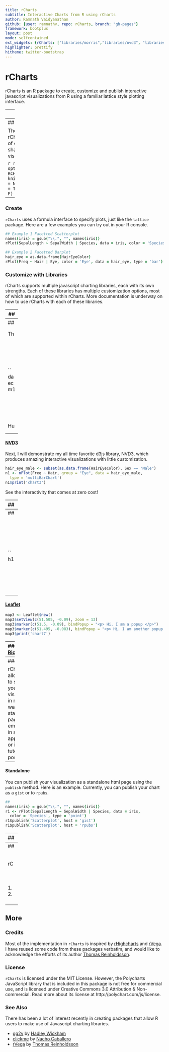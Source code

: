 ```yaml
---
title: rCharts
subtitle: Interactive Charts from R using rCharts
author: Ramnath Vaidyanathan
github: {user: ramnathv, repo: rCharts, branch: "gh-pages"}
framework: bootplus
layout: post
mode: selfcontained
ext_widgets: {rCharts: ["libraries/morris","libraries/nvd3", "libraries/polycharts", "libraries/highcharts","libraries/xcharts", "libraries/leaflet", "libraries/rickshaw"]}
highlighter: prettify
hitheme: twitter-bootstrap
---
```

# rCharts


<style>
.rChart {
  height: 400px
}
</style>

rCharts is an R package to create, customize and publish interactive javascript visualizations from R using a familiar lattice style plotting interface.

---
## Installation

You can install `rCharts` from `github` using the `devtools` package

```coffee
require(devtools)
install_github('rCharts', 'ramnathv')
```

---
## Features

The design philosophy behind rCharts is to make the process of creating, customizing and sharing interactive visualizations easy. 

```r
require(rCharts)
options(RCHART_WIDTH = 600, RCHART_HEIGHT = 400)
knitr::opts_chunk$set(comment = NA, results = 'asis', tidy = T, message = F, warning = F)
```

---
### Create

`rCharts` uses a formula interface to specify plots, just like the `lattice` package. Here are a few examples you can try out in your R console.

```coffee
## Example 1 Facetted Scatterplot
names(iris) = gsub("\\.", "", names(iris))
rPlot(SepalLength ~ SepalWidth | Species, data = iris, color = 'Species', type = 'point')

## Example 2 Facetted Barplot
hair_eye = as.data.frame(HairEyeColor)
rPlot(Freq ~ Hair | Eye, color = 'Eye', data = hair_eye, type = 'bar')
```

### Customize with Libraries

rCharts supports multiple javascript charting libraries, each with its own strengths. Each of these libraries has multiple customization options, most of which are supported within rCharts. More documentation is underway on how to use rCharts with each of these libraries.

- - -
#### [Polychart](https://github.com/Polychart/polychart2).

We will create our first chart using Polychart, a javascript charting library based on the grammar of graphics, and inspired by ggplot2.

```r
r1 <- rPlot(mpg ~ wt | am + vs, data = mtcars, type = 'point', color = 'gear')
r1$print('chart1')
```

There, we have our first embedded chart with nice tooltips! Let me add some interactivity to this chart now using javascript.  See it in action by clicking on one of the points in the scatterplot above.

```js
graph_chart1.addHandler(function(type, e){
  var data = e.evtData;
  if (type === 'click'){
    return alert("You clicked on car with mpg: " + data.mpg.in[0]);
  }
})
```
<script>
graph_chart1.addHandler(function(type, e){
  var data = e.evtData;
  if (type === 'click'){
    return alert("You clicked on car with mpg: " + data.mpg.in[0]);
  }
})
</script>

- - -
#### [Morris](https://github.com/oesmith/morris.js)

The next library we will be exploring is MorrisJS.

```r
data(economics, package = 'ggplot2')
econ <- transform(economics, date = as.character(date))
m1 <- mPlot(x = 'date', y = c('psavert', 'uempmed'), type = 'Line',
  data = econ)
m1$set(pointSize = 0, lineWidth = 1)
m1$print('chart2')
```

Hurray! There we have our second chart!

- - -
#### [NVD3](http://nvd3.org)

Next, I will demonstrate my all time favorite d3js library, NVD3, which produces amazing interactive visualizations with little customization.

```r
hair_eye_male <- subset(as.data.frame(HairEyeColor), Sex == "Male")
n1 <- nPlot(Freq ~ Hair, group = "Eye", data = hair_eye_male, 
  type = 'multiBarChart')
n1$print('chart3')
```

See the interactivity that comes at zero cost! 

- - -
#### [xCharts](https://github.com/tenXer/xcharts/)

xCharts is a slick looking charting library using d3js, made by TenXer. Let's see it.

```r
require(reshape2)
uspexp <- melt(USPersonalExpenditure)
names(uspexp)[1:2] = c('category', 'year')
x1 <- xPlot(value ~ year, group = 'category', data = uspexp, 
  type = 'line-dotted')
x1$print('chart4')
```

There is your xChart.

- - -
#### [HighCharts](http://www.highcharts.com/)

```r
h1 <- hPlot(x = "Wr.Hnd", y = "NW.Hnd", data = MASS::survey, 
  type = c("line", "bubble", "scatter"), group = "Clap", size = "Age")
h1$print('chart5')
```


- - - 
#### [Leaflet](http://leafletjs.com/)

```r
map3 <- Leaflet$new()
map3$setView(c(51.505, -0.09), zoom = 13)
map3$marker(c(51.5, -0.09), bindPopup = "<p> Hi. I am a popup </p>")
map3$marker(c(51.495, -0.083), bindPopup = "<p> Hi. I am another popup </p>")
map3$print('chart7')
```


- - -
#### [Rickshaw](https://github.com/shutterstock/rickshaw)

```r
usp = reshape2::melt(USPersonalExpenditure)
#get the decades into a date Rickshaw likes
usp$Var2 <- as.numeric(
  as.POSIXct(
    paste0( usp$Var2, "-01-01" )
  )
)
p4 <- Rickshaw$new()
p4$layer(value ~ Var2, group = 'Var1', data = usp, type = 'area', width = 560)
#add a helpful slider this easily; other features TRUE as a default
p4$set( slider = TRUE )
p4$print('chart6')
```

---
### Share

rCharts allows you to share your visualization in multiple ways, as a standalone page, embedded in a shiny application, or in a tutorial/blog post.


- - -
#### Standalone

You can publish your visualization as a standalone html page using the `publish` method. Here is an example. Currently, you can publish your chart as a `gist` or to `rpubs`.

```coffee
## 
names(iris) = gsub("\\.", "", names(iris))
r1 <- rPlot(SepalLength ~ SepalWidth | Species, data = iris, 
  color = 'Species', type = 'point')
r1$publish('Scatterplot', host = 'gist')
r1$publish('Scatterplot', host = 'rpubs')
```

- - -
#### Shiny Application

rCharts is easy to embed into a Shiny application using the utility functions `renderChart` and `showOutput`. Here is an example of an [rCharts Shiny App](http://glimmer.rstudio.com/ramnathv/rChartApp/).

```coffee
## server.r
require(rCharts)
shinyServer(function(input, output) {
  output$myChart <- renderChart({
    names(iris) = gsub("\\.", "", names(iris))
    p1 <- rPlot(input$x, input$y, data = iris, color = "Species", 
      facet = "Species", type = 'point')
    p1$addParams(dom = 'myChart')
    return(p1)
  })
})

## ui.R
require(rCharts)
shinyUI(pageWithSidebar(
  headerPanel("rCharts: Interactive Charts from R using polychart.js"),
  
  sidebarPanel(
    selectInput(inputId = "x",
     label = "Choose X",
     choices = c('SepalLength', 'SepalWidth', 'PetalLength', 'PetalWidth'),
     selected = "SepalLength"),
    selectInput(inputId = "y",
      label = "Choose Y",
      choices = c('SepalLength', 'SepalWidth', 'PetalLength', 'PetalWidth'),
      selected = "SepalWidth")
  ),
  mainPanel(
    showOutput("myChart", "polycharts")
  )
))
```
- - -
#### Blog Post

rCharts can also be embedded into an Rmd document using `knit2html` or in a blog post using `slidify`. Here are a few examples of tutorials written using `rCharts` and `slidify`.

1. [Parallel Coordinate Plots](http://ramnathv.github.io/rChartsParCoords/)
2. [NY Times Graphics Tutorial](http://ramnathv.github.io/rChartsNYT/)

---
## More

### Credits

Most of the implementation in `rCharts` is inspired by [rHighcharts](https://github.com/metagraf/rHighcharts) and [rVega](https://github.com/metagraf/rVega). I have reused some code from these packages verbatim, and would like to acknowledge the efforts of its author [Thomas Reinholdsson](https://github.com/reinholdsson).

### License

`rCharts` is licensed under the MIT License. However, the Polycharts JavaScript library that is included in this package is not free for commercial use, and is licensed under Creative Commons 3.0 Attribution & Non-commercial. Read more about its license at http://polychart.com/js/license.

### See Also

There has been a lot of interest recently in creating packages that allow R users to make use of Javascript charting libraries. 

- [gg2v](https://github.com/hadley/gg2v) by [Hadley Wickham](https://github.com/hadley)
- [clickme](https://github.com/nachocab/clickme) by [Nacho Caballero](https://github.com/nachocab)
- [rVega](https://github.com/metagraf/rVega) by [Thomas Reinholdsson](https://github.com/reinholdsson)
